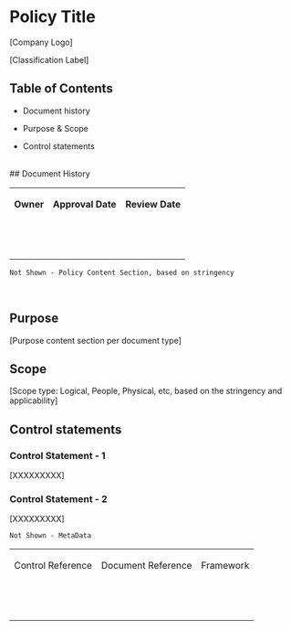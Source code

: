 
# **Policy Title**

\[Company Logo\]

\[Classification Label\]
<br>
## Table of Contents

*   Document history
    
*   Purpose & Scope
    
*   Control statements
<br>
## Document History

<table><tbody><tr><td><p><strong>Owner</strong></p></td><td><p><strong>Approval Date</strong></p></td><td><p><strong>Review Date</strong></p></td></tr><tr><td><p></p></td><td><p></p></td><td><p></p></td></tr><tr><td><p></p></td><td><p></p></td><td><p></p></td></tr><tr><td><p></p></td><td><p></p></td><td><p></p></td></tr></tbody></table>

`Not Shown - Policy Content Section, based on stringency`

<br>

## Purpose

\[Purpose content section per document type\]
<br>
## Scope

\[Scope type: Logical, People, Physical, etc, based on the stringency and applicability\]

## Control statements

### Control Statement - 1

\[XXXXXXXXX\]

### Control Statement - 2

\[XXXXXXXXX\]

`Not Shown - MetaData`

<table><tbody><tr><td><p>Control Reference</p></td><td><p>Document Reference</p></td><td><p>Framework</p></td></tr><tr><td><p></p></td><td><p></p></td><td><p></p></td></tr><tr><td><p></p></td><td><p></p></td><td><p></p></td></tr><tr><td><p></p></td><td><p></p></td><td><p></p></td></tr></tbody></table>
